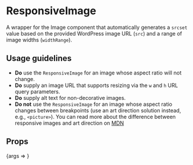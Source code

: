 
<Meta title="ResponsiveImage" component={ResponsiveImage} />

# ResponsiveImage

A wrapper for the Image component that automatically generates a `srcset` value based on the provided WordPress image URL (`src`) and a range of image widths (`widthRange`).

## Usage guidelines

- **Do** use the `ResponsiveImage` for an image whose aspect ratio will not change.
- **Do** supply an image URL that supports resizing via the `w` and `h` URL query parameters.
- **Do** supply alt text for non-decorative images.
- **Do not** use the `ResponsiveImage` for an image whose aspect ratio changes between breakpoints (use an art direction solution instead, e.g., `<picture>`). You can read more about the difference between responsive images and art direction on [MDN](https://developer.mozilla.org/en-US/docs/Learn/HTML/Multimedia_and_embedding/Responsive_images)

## Props

<Canvas>
	<Story
		args={{
			alt: 'The Apple Inc. logo is seen hanging at the entrance to the Apple store on 5th Avenue in New York',
			aspectRatio: 1,
			fallbackWidth: 800,
			src: 'https://cms.qz.com/wp-content/uploads/2020/10/2020-10-12T095922Z_142848263_RC2XGJ9T1J4Y_RTRMADP_3_APPLE-IPHONE-5G.jpg?quality=80&strip=all',
			widthRange: [ 200, 1600 ],
		}}
		name="Default"
	>
		{args => <ResponsiveImage {...args} />}
	</Story>
</Canvas>

<ArgsTable story="ResponsiveImage" />
